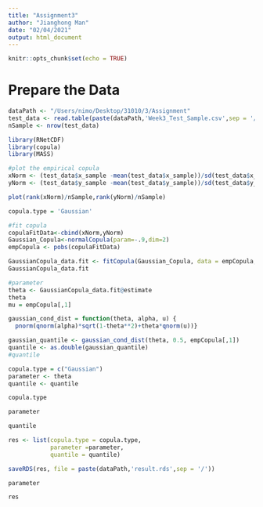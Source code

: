 ```yaml
---
title: "Assignment3"
author: "Jianghong Man"
date: "02/04/2021"
output: html_document
---
```


```r
knitr::opts_chunk$set(echo = TRUE)
```

# Prepare the Data

```r
dataPath <- "/Users/nimo/Desktop/31010/3/Assignment"
test_data <- read.table(paste(dataPath,'Week3_Test_Sample.csv',sep = '/'), header=TRUE)
nSample <- nrow(test_data)
```

```r
library(RNetCDF)
library(copula)
library(MASS)
```

```r
#plot the empirical copula
xNorm <- (test_data$x_sample -mean(test_data$x_sample))/sd(test_data$x_sample)
yNorm <- (test_data$y_sample -mean(test_data$y_sample))/sd(test_data$y_sample)

plot(rank(xNorm)/nSample,rank(yNorm)/nSample)

copula.type = 'Gaussian'
```

```r
#fit copula
copulaFitData<-cbind(xNorm,yNorm)
Gaussian_Copula<-normalCopula(param=-.9,dim=2)
empCopula <- pobs(copulaFitData)

GaussianCopula_data.fit <- fitCopula(Gaussian_Copula, data = empCopula, method = "ml")
GaussianCopula_data.fit
```

```r
#parameter
theta <- GaussianCopula_data.fit@estimate
theta
mu = empCopula[,1]
```

```r
gaussian_cond_dist = function(theta, alpha, u) {
  pnorm(qnorm(alpha)*sqrt(1-theta**2)+theta*qnorm(u))}

gaussian_quantile <- gaussian_cond_dist(theta, 0.5, empCopula[,1])
quantile <- as.double(gaussian_quantile)
#quantile
```

```r
copula.type = c("Gaussian")
parameter <- theta
quantile <- quantile
```

```r
copula.type
```

```r
parameter
```

```r
quantile
```

```r

res <- list(copula.type = copula.type,
            parameter =parameter, 
            quantile = quantile)

saveRDS(res, file = paste(dataPath,'result.rds',sep = '/'))
```

```r
parameter
```

```r
res
```

```r

```

```r

```

```r

```







